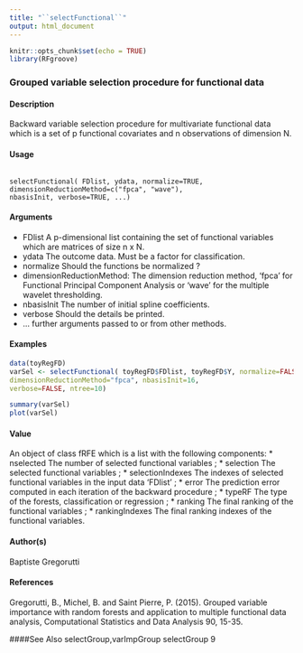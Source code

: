 ```yaml
---
title: "``selectFunctional``"
output: html_document
---
```


```r
knitr::opts_chunk$set(echo = TRUE)
library(RFgroove)
```

### Grouped variable selection procedure for functional data

#### Description
Backward variable selection procedure for multivariate functional data which is a set of p functional
covariates and n observations of dimension N.

#### Usage
<pre><code>
selectFunctional( FDlist, ydata, normalize=TRUE,
dimensionReductionMethod=c("fpca", "wave"),
nbasisInit, verbose=TRUE, ...)
</code></pre>

#### Arguments
* FDlist A p-dimensional list containing the set of functional variables which are matrices
of size n x N.
* ydata The outcome data. Must be a factor for classification.
* normalize Should the functions be normalized ?
* dimensionReductionMethod: The dimension reduction method, ‘fpca’ for Functional Principal Component Analysis or ‘wave’ for the multiple wavelet thresholding.
* nbasisInit The number of initial spline coefficients.
* verbose Should the details be printed.
* ... further arguments passed to or from other methods.


#### Examples
```r
data(toyRegFD)
varSel <- selectFunctional( toyRegFD$FDlist, toyRegFD$Y, normalize=FALSE,
dimensionReductionMethod="fpca", nbasisInit=16,
verbose=FALSE, ntree=10)
```
```r
summary(varSel)
plot(varSel)
```
#### Value
An object of class fRFE which is a list with the following components:
* nselected The number of selected functional variables ;
* selection The selected functional variables ;
* selectionIndexes The indexes of selected functional variables in the input data ‘FDlist’ ;
* error The prediction error computed in each iteration of the backward procedure ;
* typeRF The type of the forests, classification or regression ;
* ranking The final ranking of the functional variables ;
* rankingIndexes The final ranking indexes of the functional variables.

#### Author(s)
Baptiste Gregorutti

#### References
Gregorutti, B., Michel, B. and Saint Pierre, P. (2015). Grouped variable importance with random
forests and application to multiple functional data analysis, Computational Statistics and Data Analysis
90, 15-35.

####See Also
selectGroup,varImpGroup
selectGroup 9
